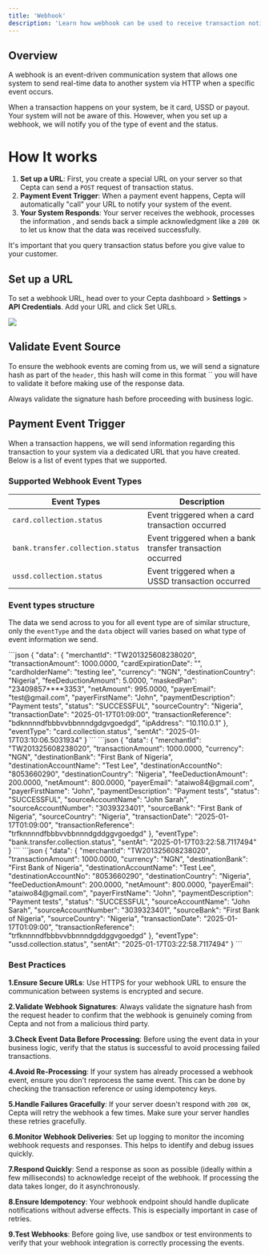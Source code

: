 ```yaml
---
title: 'Webhook'
description: 'Learn how webhook can be used to receive transaction notifications'
---
```


## Overview

A webhook is an event-driven communication system that allows one system to send real-time data to another system via HTTP when a specific event occurs.

<Info>
  When a transaction happens on your system, be it card, USSD or payout. Your system will not be aware of this. However, when you set up a webhook, we will notify you of the type of event and the status.
</Info>

# How It works
 
1. **Set up a URL**: First, you create a special URL on your server so that Cepta can send a `POST` request of transaction status. 
2. **Payment Event Trigger**: When a payment event happens, Cepta will automatically "call" your URL to notify your system of the event.
3. **Your System Responds**: Your server receives the webhook, processes the information , and sends back a simple acknowledgment like a `200 OK` to let us know that the data was received successfully.

<Note>
  It's important that you query transaction status before you give value to your customer.
</Note>

## Set up a URL

To set a webhook URL, head over to your Cepta dashboard > **Settings** > **API Credentials**. Add your URL and click Set URLs.

<Frame caption="Set webhook URL">
  <img src="/images/webhook.png" style={{ borderRadius: '0.5rem' }} loading="lazy" />
</Frame>

## Validate Event Source
To ensure the webhook events are coming from us, we will send a signature hash as part of the  `header`, this hash will come in this format `` you will have to validate it before making use of the response data.

<Warning>   
  Always validate the signature hash before proceeding with business logic.
</Warning>


## Payment Event Trigger

When a transaction happens, we will send information regarding this transaction to your system via a dedicated URL that you have created. Below is a list of event types that we supported.

### Supported Webhook Event Types

| Event Types                                | Description                                        |
| -------------------------------------------|----------------------------------------------------|
| `card.collection.status`                   |  Event triggered when a card transaction occurred  |
| `bank.transfer.collection.status`          |  Event triggered when a bank transfer transaction occurred  |
| `ussd.collection.status`                   |  Event triggered when a USSD transaction occurred  |

### Event types structure

The data we send across to you for all event type are of similar structure, only the  `eventType` and the `data` object will varies based on what type of event information we send.

<Tabs>
  <Tab title="Card transaction status">
    ```json
        {
            "data": {
                "merchantId": "TW201325608238020",
                "transactionAmount": 1000.0000,
                "cardExpirationDate": "",
                "cardholderName": "testing lee",
                "currency": "NGN",
                "destinationCountry": "Nigeria",
                "feeDeductionAmount": 5.0000,
                "maskedPan": "23409857****3353",
                "netAmount": 995.0000,
                "payerEmail": "test@gmail.com",
                "payerFirstName": "John",
                "paymentDescription": "Payment tests",
                "status": "SUCCESSFUL",
                "sourceCountry": "Nigeria",
                "transactionDate": "2025-01-17T01:09:00",
                "transactionReference": "bdknnnndfbbbvvbbnnndgdgvgoedgd",
                "ipAddress": "10.110.0.1"
            },
            "eventType": "card.collection.status",
            "sentAt": "2025-01-17T03:10:06.5031934"
        }     
    ```
  </Tab>
  <Tab title="Bank transaction status">
  ```json
    {
        "data": {
            "merchantId": "TW201325608238020",
            "transactionAmount": 1000.0000,
            "currency": "NGN",
            "destinationBank": "First Bank of Nigeria",
            "destinationAccountName": "Test Lee",
            "destinationAccountNo": "8053660290",
            "destinationCountry": "Nigeria",
            "feeDeductionAmount": 200.0000,
            "netAmount": 800.0000,
            "payerEmail": "ataiwo84@gmail.com",
            "payerFirstName": "John",
            "paymentDescription": "Payment tests",
            "status": "SUCCESSFUL",
            "sourceAccountName": "John Sarah",
            "sourceAccountNumber": "3039323401",
            "sourceBank": "First Bank of Nigeria",
            "sourceCountry": "Nigeria",
            "transactionDate": "2025-01-17T01:09:00",
            "transactionReference": "trfknnnndfbbbvvbbnnndgddggvgoedgd"
        },
        "eventType": "bank.transfer.collection.status",
        "sentAt": "2025-01-17T03:22:58.7117494"
    }
  ```
  </Tab>
  <Tab title="USSD transaction status">
  ```json
    {
        "data": {
            "merchantId": "TW201325608238020",
            "transactionAmount": 1000.0000,
            "currency": "NGN",
            "destinationBank": "First Bank of Nigeria",
            "destinationAccountName": "Test Lee",
            "destinationAccountNo": "8053660290",
            "destinationCountry": "Nigeria",
            "feeDeductionAmount": 200.0000,
            "netAmount": 800.0000,
            "payerEmail": "ataiwo84@gmail.com",
            "payerFirstName": "John",
            "paymentDescription": "Payment tests",
            "status": "SUCCESSFUL",
            "sourceAccountName": "John Sarah",
            "sourceAccountNumber": "3039323401",
            "sourceBank": "First Bank of Nigeria",
            "sourceCountry": "Nigeria",
            "transactionDate": "2025-01-17T01:09:00",
            "transactionReference": "trfknnnndfbbbvvbbnnndgddggvgoedgd"
        },
        "eventType": "ussd.collection.status",
        "sentAt": "2025-01-17T03:22:58.7117494"
    }
  ```
  </Tab>
</Tabs>


### Best Practices

**1.Ensure Secure URLs**: Use HTTPS for your webhook URL to ensure the communication between systems is encrypted and secure.

**2.Validate Webhook Signatures**: Always validate the signature hash from the request header to confirm that the webhook is genuinely coming from Cepta and not from a malicious third party.

**3.Check Event Data Before Processing**: Before using the event data in your business logic, verify that the status is successful to avoid processing failed transactions.

**4.Avoid Re-Processing**: If your system has already processed a webhook event, ensure you don't reprocess the same event. This can be done by checking the transaction reference or using idempotency keys.

**5.Handle Failures Gracefully**: If your server doesn't respond with `200 OK`, Cepta will retry the webhook a few times. Make sure your server handles these retries gracefully.

**6.Monitor Webhook Deliveries**: Set up logging to monitor the incoming webhook requests and responses. This helps to identify and debug issues quickly.

**7.Respond Quickly**: Send a response as soon as possible (ideally within a few milliseconds) to acknowledge receipt of the webhook. If processing the data takes longer, do it asynchronously.

**8.Ensure Idempotency**: Your webhook endpoint should handle duplicate notifications without adverse effects. This is especially important in case of retries.

**9.Test Webhooks**: Before going live, use sandbox or test environments to verify that your webhook integration is correctly processing the events.